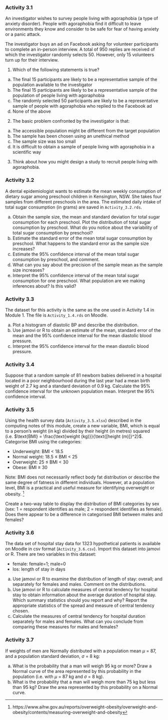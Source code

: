 ### Activity 3.1 {-}

An investigator wishes to survey people living with agoraphobia (a type of anxiety disorder). People with agoraphobia find it difficult to leave environments they know and consider to be safe for fear of having anxiety or a panic attack.

The investigator buys an ad on Facebook asking for volunteer participants to complete an in-person interview. A total of 950 replies are received of which the investigator randomly selects 50. However, only 15 volunteers turn up for their interview.

1.	Which of the following statements is true?

a)	The final 15 participants are likely to be a representative sample of the population available to the investigator
b)	The final 15 participants are likely to be a representative sample of the population of people living with agoraphobia
c)	The randomly selected 50 participants are likely to be a representative sample of people with agoraphobia who replied to the Facebook ad
d)	None of the above

2.	The basic problem confronted by the investigator is that:

a)	The accessible population might be different from the target population
b)	The sample has been chosen using an unethical method
c)	The sample size was too small
d)	It is difficult to obtain a sample of people living with agoraphobia in a scientific way

3. Think about how you might design a study to recruit people living with agoraphobia.

### Activity 3.2 {-}

A dental epidemiologist wants to estimate the mean weekly consumption of dietary sugar among preschool children in Kensington, NSW. She takes four samples from different preschools in the area. The estimated daily intake of total sugar consumption (in grams) are saved in `Activity_3.2.rds`.

a) Obtain the sample size, the mean and standard deviation for total sugar consumption for each preschool. Plot the distribution of total sugar consumption by preschool. What do you notice about the variability of total sugar consumption by preschool?
b) Estimate the standard error of the mean total sugar consumption by preschool. What happens to the standard error as the sample size increases?
c) Estimate the 95% confidence interval of the mean total sugar consumption by preschool, and comment.
d) What can you say about the precision of the sample mean as the sample size increases?
e) Interpret the 95% confidence interval of the mean total sugar consumption for one preschool. What population are we making inferences about? Is this valid?

### Activity 3.3 {-}

The dataset for this activity is the same as the one used in Activity 1.4 in Module 1. The file is `Activity_1.4.rds` on Moodle.

a) Plot a histogram of diastolic BP and describe the distribution.
b) Use jamovi or R to obtain an estimate of the mean, standard error of the mean and the 95% confidence interval for the mean diastolic blood pressure.
c) Interpret the 95% confidence interval for the mean diastolic blood pressure.

### Activity 3.4 {-}

Suppose that a random sample of 81 newborn babies delivered in a hospital located in a poor neighbourhood during the last year had a mean birth weight of 2.7 kg and a standard deviation of 0.9 kg. Calculate the 95% confidence interval for the unknown population mean. Interpret the 95% confidence interval. 


### Activity 3.5 {-}

Using the health survey data (`Activity_3.5.xlsx`) described in the computing notes of this module, create a new variable, BMI, which is equal to a person's weight (in kg) divided by their height (in metres) squared (i.e. $\text{BMI} = \frac{\text{weight (kg)}}{\text{[height (m)]}^2}$. Categorise BMI using the categories:

-   Underweight: BMI \< 18.5
-   Normal weight: 18.5 $\le$ BMI \< 25
-   Overweight: 25 $\le$ BMI \< 30
-   Obese: BMI $\ge$ 30

Note: BMI does not necessarily reflect body fat distribution or describe the same degree of fatness in different individuals. However, at a population level, BMI is a practical and useful measure for identifying overweight or obesity. [^BMI]

[^BMI]: https://www.aihw.gov.au/reports/overweight-obesity/overweight-and-obesity/contents/measuring-overweight-and-obesity

Create a two-way table to display the distribution of BMI categories by sex (sex: 1 = respondent identifies as male; 2 = respondent identifies as female). Does there appear to be a difference in categorised BMI between males and females?

### Activity 3.6 {-}
The data set of hospital stay data for 1323 hypothetical patients is available on Moodle in csv format (`Activity_3.6.csv`). Import this dataset into jamovi or R. There are two variables in this dataset:

- female: female=1; male=0
- los: length of stay in days

a)	Use jamovi or R to examine the distribution of length of stay: overall; and separately for females and males. Comment on the distributions.
b)	Use jamovi or R to calculate measures of central tendency for hospital stay to obtain information about the average duration of hospital stay. Which summary statistics should you report and why? Report the appropriate statistics of the spread and measure of central tendency chosen.
c)	Calculate the measures of central tendency for hospital duration separately for males and females. What can you conclude from comparing these measures for males and females? 

### Activity 3.7 {-}

If weights of men are Normally distributed with a population mean $\mu$ = 87, and a population standard deviation, $\sigma$ = 8 kg:

a)	What is the probability that a man will weigh 95 kg or more?  Draw a Normal curve of the area represented by this probability in the population (i.e. with $\mu$ = 87 kg and $\sigma$ = 8 kg).
b)	What is the probability that a man will weigh more than 75 kg but less than 95 kg?  Draw the area represented by this probability on a Normal curve.

